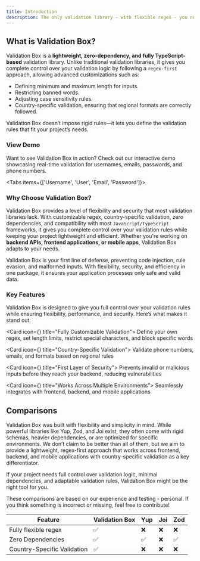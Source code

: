 ```yaml
---
title: Introduction
description: The only validation library - with flexible regex - you need.
---
```



## What is Validation Box?

Validation Box is a **lightweight, zero-dependency, and fully TypeScript-based** validation library. Unlike traditional validation libraries, it gives you complete control over your validation logic by following a ```regex-first``` approach, allowing advanced customizations such as:

- Defining minimum and maximum length for inputs.
- Restricting banned words.
- Adjusting case sensitivity rules.
- Country-specific validation, ensuring that regional formats are correctly followed.

<Callout>Validation Box doesn’t impose rigid rules—it lets you define the validation rules that fit your project’s needs.</Callout>

### View Demo

Want to see Validation Box in action? Check out our interactive demo showcasing real-time validation for usernames, emails, passwords, and phone numbers.

<Tabs items={['Username', 'User', 'Email', 'Password']}>
  <Tab value="Username">
    <Username />
  </Tab>

  <Tab value="User">
    <User />
  </Tab>

  <Tab value="Email">
    <Email />
  </Tab>

  <Tab value="Password">
    <Password />
  </Tab>
</Tabs>

### Why Choose Validation Box?

Validation Box provides a level of flexibility and security that most validation libraries lack. With customizable regex, country-specific validation, zero dependencies, and compatibility with most ```JavaScript/TypeScript``` frameworks, it gives you complete control over your validation rules while keeping your project lightweight and efficient. Whether you're working on **backend APIs, frontend applications, or mobile apps**, Validation Box adapts to your needs.

<Callout>Validation Box is your first line of defense, preventing code injection, rule evasion, and malformed inputs. With flexibility, security, and efficiency in one package, it ensures your application processes only safe and valid data.</Callout>


### Key Features

Validation Box is designed to give you full control over your validation rules while ensuring flexibility, performance, and security. Here’s what makes it stand out:


<Cards>

<Card icon={<FilePenLine className="text-blue-300" />} title="Fully Customizable Validation">
  Define your own regex, set length limits, restrict special characters, and block specific words
</Card>

<Card icon={<Globe className="text-blue-300" />} title="Country-Specific Validation">
  Validate phone numbers, emails, and formats based on regional rules
</Card>

<Card icon={<ShieldEllipsis className="text-blue-300" />} title="First Layer of Security">
  Prevents invalid or malicious inputs before they reach your backend, reducing vulnerabilities
</Card>

<Card icon={<CpuIcon className="text-blue-300" />} title="Works Across Multiple Environments">
  Seamlessly integrates with frontend, backend, and mobile applications
</Card>

</Cards>

## Comparisons

Validation Box was built with flexibility and simplicity in mind. While powerful libraries like Yup, Zod, and Joi exist, they often come with rigid schemas, heavier dependencies, or are optimized for specific environments. We don’t claim to be better than all of them, but we aim to provide a lightweight, regex-first approach that works across frontend, backend, and mobile applications with country-specific validation as a key differentiator.

If your project needs full control over validation logic, minimal dependencies, and adaptable validation rules, Validation Box might be the right tool for you.

<Callout>These comparisons are based on our experience and testing - personal. If you think something is incorrect or missing, feel free to contribute!</Callout>

| Feature                      | Validation Box | Yup       | Joi       | Zod       |
|----------------------------------|--------------------|---------------|---------------|---------------|
| Fully flexible regex              | ✅             | ❌         | ❌         | ❌         |
| Zero Dependencies            | ✅             | ✅       | ❌         | ✅        |
| Country-Specific Validation  | ✅             | ❌         | ❌         | ❌         |



